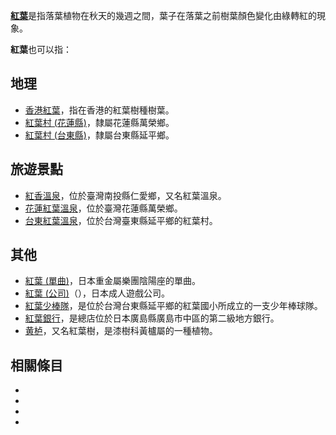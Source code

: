'''[[紅葉|紅葉]]'''是指落葉植物在秋天的幾週之間，葉子在落葉之前樹葉顏色變化由綠轉紅的現象。

'''紅葉'''也可以指：

== 地理 ==
* [[香港紅葉|香港紅葉]]，指在香港的紅葉樹種樹葉。
* [[紅葉村_(花蓮縣)|紅葉村 (花蓮縣)]]，隸屬花蓮縣萬榮鄉。
* [[紅葉村_(台東縣)|紅葉村 (台東縣)]]，隸屬台東縣延平鄉。

== 旅遊景點 ==
* [[紅香溫泉|紅香溫泉]]，位於臺灣南投縣仁愛鄉，又名紅葉溫泉。
* [[花蓮紅葉溫泉|花蓮紅葉溫泉]]，位於臺灣花蓮縣萬榮鄉。
* [[台東紅葉溫泉|台東紅葉溫泉]]，位於台灣臺東縣延平鄉的紅葉村。

== 其他 ==
* [[紅葉_(單曲)|紅葉 (單曲)]]，日本重金屬樂團陰陽座的單曲。
* [[紅葉_(公司)|紅葉 (公司)]]（{{lang|ja|もみじ}}），日本成人遊戲公司。
* [[紅葉少棒隊|紅葉少棒隊]]，是位於台灣台東縣延平鄉的紅葉國小所成立的一支少年棒球隊。
* [[紅葉銀行|紅葉銀行]]，是總店位於日本廣島縣廣島市中區的第二級地方銀行。
* [[黄栌|黄栌]]，又名紅葉樹，是漆樹科黃櫨屬的一種植物。

== 相關條目 ==
* {{Lookfrom|紅葉}}
* {{Lookfrom|红叶}}
* {{intitle|紅葉}}
* {{intitle|红叶}}

{{disambig|CAT=二字消歧义}}